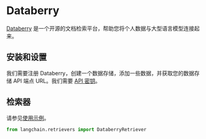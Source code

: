 # Databerry

[Databerry](https://databerry.ai) 是一个开源的文档检索平台，帮助您将个人数据与大型语言模型连接起来。

## 安装和设置

我们需要注册 Databerry，创建一个数据存储，添加一些数据，并获取您的数据存储 API 端点 URL。我们需要 [API 密钥](https://docs.databerry.ai/api-reference/authentication)。

## 检索器

请参见[使用示例](/docs/modules/data_connection/retrievers/integrations/databerry.html)。

```python
from langchain.retrievers import DataberryRetriever
```
